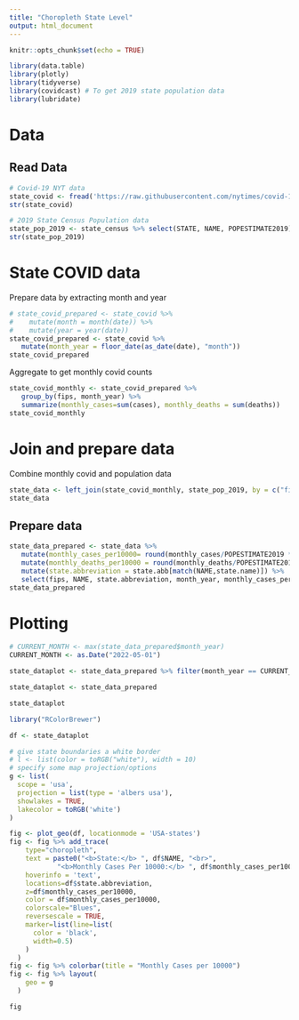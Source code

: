 ```yaml
---
title: "Choropleth State Level"
output: html_document
---
```


```r
knitr::opts_chunk$set(echo = TRUE)
```

```r
library(data.table)
library(plotly)
library(tidyverse)
library(covidcast) # To get 2019 state population data
library(lubridate)
```

# Data

## Read Data
```r
# Covid-19 NYT data
state_covid <- fread('https://raw.githubusercontent.com/nytimes/covid-19-data/master/us-states.csv')
str(state_covid)

# 2019 State Census Population data
state_pop_2019 <- state_census %>% select(STATE, NAME, POPESTIMATE2019)
str(state_pop_2019)
```
# State COVID data

Prepare data by extracting month and year
```r
# state_covid_prepared <- state_covid %>%
#    mutate(month = month(date)) %>%
#    mutate(year = year(date))
state_covid_prepared <- state_covid %>%
   mutate(month_year = floor_date(as_date(date), "month"))
state_covid_prepared
```
Aggregate to get monthly covid counts
```r
state_covid_monthly <- state_covid_prepared %>%
   group_by(fips, month_year) %>% 
   summarize(monthly_cases=sum(cases), monthly_deaths = sum(deaths))
state_covid_monthly
```


# Join and prepare data
Combine monthly covid and population data
```r
state_data <- left_join(state_covid_monthly, state_pop_2019, by = c("fips"="STATE"), keep = FALSE)
state_data
```
## Prepare data
```r
state_data_prepared <- state_data %>%
   mutate(monthly_cases_per10000= round(monthly_cases/POPESTIMATE2019 * 10000), 2) %>%
   mutate(monthly_deaths_per10000 = round(monthly_deaths/POPESTIMATE2019 * 10000), 2) %>%
   mutate(state.abbreviation = state.abb[match(NAME,state.name)]) %>%
   select(fips, NAME, state.abbreviation, month_year, monthly_cases_per10000, monthly_deaths_per10000)
state_data_prepared
```
# Plotting


```r
# CURRENT_MONTH <- max(state_data_prepared$month_year)
CURRENT_MONTH <- as.Date("2022-05-01")

state_dataplot <- state_data_prepared %>% filter(month_year == CURRENT_MONTH)

state_dataplot <- state_data_prepared 

state_dataplot
```

```r

library("RColorBrewer")

df <- state_dataplot

# give state boundaries a white border
# l <- list(color = toRGB("white"), width = 10)
# specify some map projection/options
g <- list(
  scope = 'usa',
  projection = list(type = 'albers usa'),
  showlakes = TRUE,
  lakecolor = toRGB('white')
)

fig <- plot_geo(df, locationmode = 'USA-states')
fig <- fig %>% add_trace(
    type="choropleth",
    text = paste0("<b>State:</b> ", df$NAME, "<br>",
            "<b>Monthly Cases Per 10000:</b> ", df$monthly_cases_per10000),
    hoverinfo = 'text',
    locations=df$state.abbreviation,
    z=df$monthly_cases_per10000,
    color = df$monthly_cases_per10000,
    colorscale="Blues",
    reversescale = TRUE,
    marker=list(line=list(
      color = 'black',
      width=0.5)
    )
  )
fig <- fig %>% colorbar(title = "Monthly Cases per 10000")
fig <- fig %>% layout(
    geo = g
  )

fig
```



